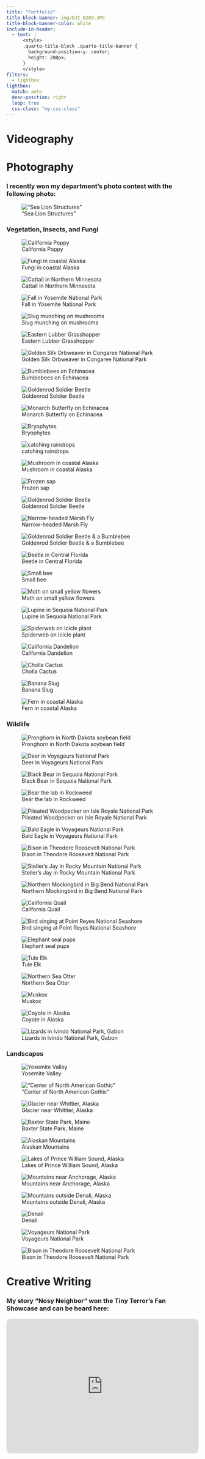 ```yaml
---
title: "Portfolio"
title-block-banner: img/DJI_0209.JPG
title-block-banner-color: white
include-in-header:
  - text: |
      <style>
      .quarto-title-block .quarto-title-banner {
        background-position-y: center;
        height: 200px;
      }
      </style>
filters: 
  - lightbox
lightbox:
  match: auto
  desc-position: right
  loop: true
  css-class: "my-css-class"
---
```


# Videography

# Photography

### I recently won my department's photo contest with the following photo:

!["Sea Lion Structures"](img/DSC04265.JPG)

### Vegetation, Insects, and Fungi

::: {layout-ncol="2"}
::: left
![California Poppy](img/DSC05323.JPG)

![Fungi in coastal Alaska](img/DSC07614.JPG)

![Cattail in Northern Minnesota](img/DSC00862.JPG)

![Fall in Yosemite National Park](img/DSC00877.JPG)

![Slug munching on mushrooms](img/DSC00921.JPG)

![Eastern Lubber Grasshopper](img/DSC01020.JPG)

![Golden Silk Orbweaver in Congaree National Park](img/DSC01040.JPG)

![Bumblebees on Echinacea](img/DSC01533.JPG)

![Goldenrod Soldier Beetle](img/DSC02212.JPG)

![Monarch Butterfly on Echinacea](img/DSC01538.JPG)

![Bryophytes](img/DSC09161.JPG)

![catching raindrops](img/DSC09989.JPG)

![Mushroom in coastal Alaska](img/DSC07754.JPG)

![Frozen sap](img/DSC09005.JPG)
:::

::: right
![Goldenrod Soldier Beetle](img/DSC02194.JPG)

![Narrow-headed Marsh Fly](img/DSC02473.JPG)

![Goldenrod Soldier Beetle & a Bumblebee](img/DSC02216.JPG)

![Beetle in Central Florida](img/DSC03549.JPG)

![Small bee](img/DSC03649.JPG)

![Moth on small yellow flowers](img/DSC02178.JPG)

![Lupine in Sequoia National Park](img/DSC03726.JPG)

![Spiderweb on Icicle plant](img/DSC03781.JPG)

![California Dandelion](img/DSC03879.JPG)

![Cholla Cactus](img/DSC04420.JPG)

![Banana Slug](img/DSC04804.JPG)

![Fern in coastal Alaska](img/DSC07477.JPG)
:::
:::

### Wildlife

![Pronghorn in North Dakota soybean field](img/09DC0D1C-D026-46BA-AC98-8B082AE156E8DSC02817.jpeg)

::: {layout-ncol="2"}
::: left
![Deer in Voyageurs National Park](img/DSC00873.JPG)

![Black Bear in Sequoia National Park](img/DSC03752.JPG)

![Bear the lab in Rockweed](img/DSC01464.JPG)

![Pileated Woodpecker on Isle Royale National Park](img/DSC02137.JPG)

![Bald Eagle in Voyageurs National Park](img/DSC02398.JPG)

![Bison in Theodore Roosevelt National Park](img/DSC02645.JPG)

![Steller's Jay in Rocky Mountain National Park](img/DSC03119.JPG)

![Northern Mockingbird in Big Bend National Park](img/DSC03472.JPG)

![California Quail](img/DSC03988.JPG)
:::

::: right
![Bird singing at Point Reyes National Seashore](img/DSC04888.JPG)

![Elephant seal pups](img/DSC04900.JPG)

![Tule Elk](img/DSC04949.JPG)

![Northern Sea Otter](img/DSC07418.JPG)

![Muskox](img/DSC08490.JPG)

![Coyote in Alaska](img/DSC08755.JPG)

![Lizards in Ivindo National Park, Gabon](img/DSC01354.jpg)
:::
:::

### Landscapes

![Yosemite Valley](img/DSC05064.JPG)

::: {layout-ncol="2"}
::: left
!["Center of North American Gothic"](img/2817B8D7-6275-417A-B72C-B622EDACE3D4.jpg)

![Glacier near Whittier, Alaska](img/DSC08097.jpeg)

![Baxter State Park, Maine](img/DSC01274.JPG)

![Alaskan Mountains](img/DSC08449.JPG)
:::

::: right
![Lakes of Prince William Sound, Alaska](img/DSC07668.JPG)

![Mountains near Anchorage, Alaska](img/DSC08444.JPG)

![Mountains outside Denali, Alaska](img/DSC08885.JPG)

![Denali](img/DSC08864.JPG)

![Voyageurs National Park](img/DSC02532.JPG)
:::
:::

![Bison in Theodore Roosevelt National Park](img/DSC02716.JPG)

# Creative Writing

### My story "Nosy Neighbor" won the Tiny Terror's Fan Showcase and can be heard here:

<iframe style="border-radius:12px" src="https://open.spotify.com/embed/episode/5WTwyEz3684Hn4aWEii8Um?utm_source=generator" width="100%" height="352" frameBorder="0" allowfullscreen allow="autoplay; clipboard-write; encrypted-media; fullscreen; picture-in-picture" loading="lazy">

</iframe>
